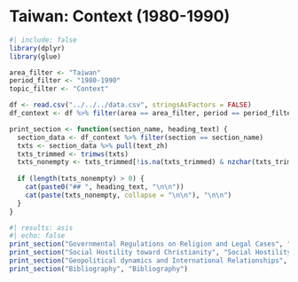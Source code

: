 # Taiwan: Context (1980-1990)

```{r}
#| include: false
library(dplyr)
library(glue)

area_filter <- "Taiwan"
period_filter <- "1980-1990"
topic_filter <- "Context"

df <- read.csv("../../../data.csv", stringsAsFactors = FALSE)
df_context <- df %>% filter(area == area_filter, period == period_filter, topic == topic_filter)

print_section <- function(section_name, heading_text) {
  section_data <- df_context %>% filter(section == section_name)
  txts <- section_data %>% pull(text_zh)
  txts_trimmed <- trimws(txts)
  txts_nonempty <- txts_trimmed[!is.na(txts_trimmed) & nzchar(txts_trimmed)]
  
  if (length(txts_nonempty) > 0) {
    cat(paste0("## ", heading_text, "\n\n"))
    cat(paste(txts_nonempty, collapse = "\n\n"), "\n\n")
  }
}
```

```{r}
#| results: asis
#| echo: false
print_section("Governmental Regulations on Religion and Legal Cases", "Governmental Regulations on Religion and Legal Cases")
print_section("Social Hostility toward Christianity", "Social Hostility toward Christianity")
print_section("Geopolitical dynamics and International Relationships", "Geopolitical Dynamics and International Relationships")
print_section("Bibliography", "Bibliography")
```
